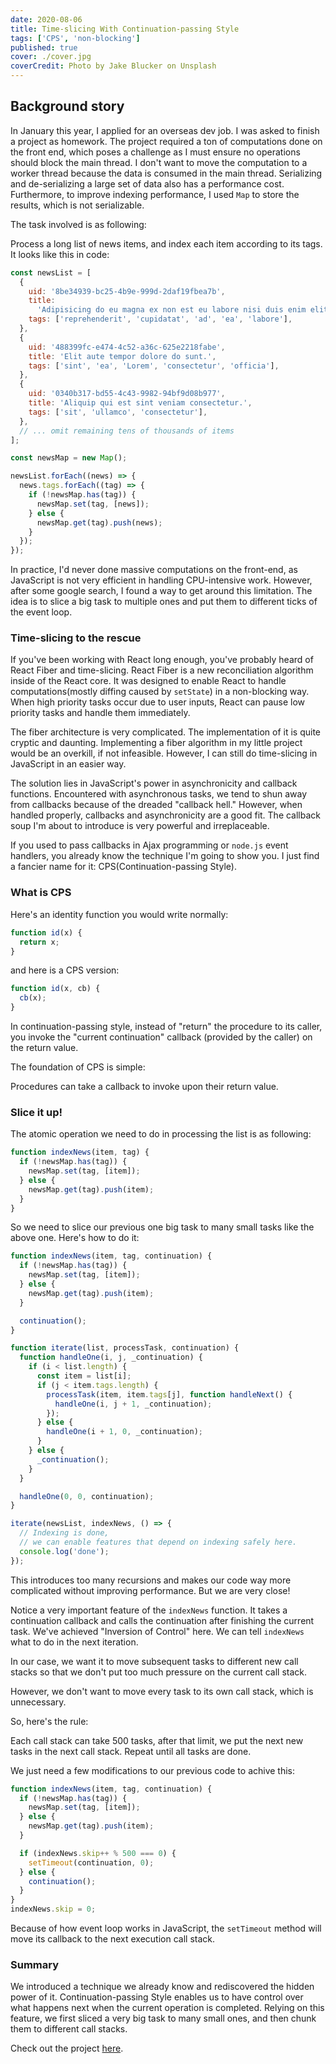 ```yaml
---
date: 2020-08-06
title: Time-slicing With Continuation-passing Style
tags: ['CPS', 'non-blocking']
published: true
cover: ./cover.jpg
coverCredit: Photo by Jake Blucker on Unsplash
---
```


## Background story

In January this year, I applied for an overseas dev job. I was asked to finish a project as homework. The project required a ton of computations done on the front end, which poses a challenge as I must ensure no operations should block the main thread. I don't want to move the computation to a worker thread because the data is consumed in the main thread. Serializing and de-serializing a large set of data also has a performance cost. Furthermore, to improve indexing performance, I used `Map` to store the results, which is not serializable.

The task involved is as following:

Process a long list of news items, and index each item according to its tags. It looks like this in code:

```javascript
const newsList = [
  {
    uid: '8be34939-bc25-4b9e-999d-2daf19fbea7b',
    title:
      'Adipisicing do eu magna ex non est eu labore nisi duis enim elit.',
    tags: ['reprehenderit', 'cupidatat', 'ad', 'ea', 'labore'],
  },
  {
    uid: '488399fc-e474-4c52-a36c-625e2218fabe',
    title: 'Elit aute tempor dolore do sunt.',
    tags: ['sint', 'ea', 'Lorem', 'consectetur', 'officia'],
  },
  {
    uid: '0340b317-bd55-4c43-9982-94bf9d08b977',
    title: 'Aliquip qui est sint veniam consectetur.',
    tags: ['sit', 'ullamco', 'consectetur'],
  },
  // ... omit remaining tens of thousands of items
];

const newsMap = new Map();

newsList.forEach((news) => {
  news.tags.forEach((tag) => {
    if (!newsMap.has(tag)) {
      newsMap.set(tag, [news]);
    } else {
      newsMap.get(tag).push(news);
    }
  });
});
```

In practice, I'd never done massive computations on the front-end, as JavaScript is not very efficient in handling CPU-intensive work. However, after some google search, I found a way to get around this limitation. The idea is to slice a big task to multiple ones and put them to different ticks of the event loop.

### Time-slicing to the rescue

If you've been working with React long enough, you've probably heard of React Fiber and time-slicing. React Fiber is a new reconciliation algorithm inside of the React core. It was designed to enable React to handle computations(mostly diffing caused by `setState`) in a non-blocking way. When high priority tasks occur due to user inputs, React can pause low priority tasks and handle them immediately.

The fiber architecture is very complicated. The implementation of it is quite cryptic and daunting. Implementing a fiber algorithm in my little project would be an overkill, if not infeasible. However, I can still do time-slicing in JavaScript in an easier way.

The solution lies in JavaScript's power in asynchronicity and callback functions. Encountered with asynchronous tasks, we tend to shun away from callbacks because of the dreaded "callback hell." However, when handled properly, callbacks and asynchronicity are a good fit. The callback soup I'm about to introduce is very powerful and irreplaceable.

If you used to pass callbacks in Ajax programming or `node.js` event handlers, you already know the technique I'm going to show you. I just find a fancier name for it: CPS(Continuation-passing Style).

### What is CPS

Here's an identity function you would write normally:

```javascript
function id(x) {
  return x;
}
```

and here is a CPS version:

```javascript
function id(x, cb) {
  cb(x);
}
```

In continuation-passing style, instead of "return" the procedure to its caller, you invoke the "current continuation" callback (provided by the caller) on the return value.

The foundation of CPS is simple:

<Callout>
  Procedures can take a callback to invoke upon their return value.
</Callout>

### Slice it up!

The atomic operation we need to do in processing the list is as following:

```javascript
function indexNews(item, tag) {
  if (!newsMap.has(tag)) {
    newsMap.set(tag, [item]);
  } else {
    newsMap.get(tag).push(item);
  }
}
```

So we need to slice our previous one big task to many small tasks like the above one. Here's how to do it:

```javascript
function indexNews(item, tag, continuation) {
  if (!newsMap.has(tag)) {
    newsMap.set(tag, [item]);
  } else {
    newsMap.get(tag).push(item);
  }

  continuation();
}

function iterate(list, processTask, continuation) {
  function handleOne(i, j, _continuation) {
    if (i < list.length) {
      const item = list[i];
      if (j < item.tags.length) {
        processTask(item, item.tags[j], function handleNext() {
          handleOne(i, j + 1, _continuation);
        });
      } else {
        handleOne(i + 1, 0, _continuation);
      }
    } else {
      _continuation();
    }
  }

  handleOne(0, 0, continuation);
}

iterate(newsList, indexNews, () => {
  // Indexing is done,
  // we can enable features that depend on indexing safely here.
  console.log('done');
});
```

This introduces too many recursions and makes our code way more complicated without improving performance. But we are very close!

Notice a very important feature of the `indexNews` function. It takes a continuation callback and calls the continuation after finishing the current task. We've achieved "Inversion of Control" here. We can tell `indexNews` what to do in the next iteration.

In our case, we want it to move subsequent tasks to different new call stacks so that we don't put too much pressure on the current call stack.

However, we don't want to move every task to its own call stack, which is unnecessary.

So, here's the rule:

Each call stack can take 500 tasks, after that limit, we put the next new tasks in the next call stack. Repeat until all tasks are done.

We just need a few modifications to our previous code to achive this:

```javascript
function indexNews(item, tag, continuation) {
  if (!newsMap.has(tag)) {
    newsMap.set(tag, [item]);
  } else {
    newsMap.get(tag).push(item);
  }

  if (indexNews.skip++ % 500 === 0) {
    setTimeout(continuation, 0);
  } else {
    continuation();
  }
}
indexNews.skip = 0;
```

Because of how event loop works in JavaScript, the `setTimeout` method will move its callback to the next execution call stack.

### Summary

We introduced a technique we already know and rediscovered the hidden power of it. Continuation-passing Style enables us to have control over what happens next when the current operation is completed. Relying on this feature, we first sliced a very big task to many small ones, and then chunk them to different call stacks.

Check out the project [here](https://github.com/leihuang69/news-list).
